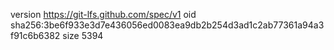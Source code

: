 version https://git-lfs.github.com/spec/v1
oid sha256:3be6f933e3d7e436056ed0083ea9db2b254d3ad1c2ab77361a94a3f91c6b6382
size 5394
